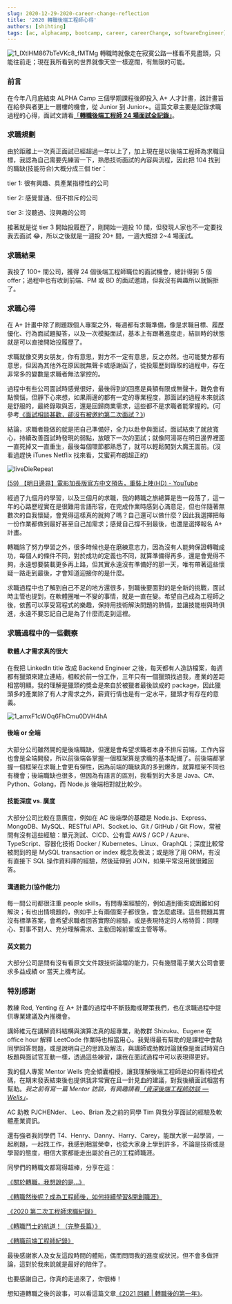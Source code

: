 ```yaml
---
slug: 2020-12-29-2020-career-change-reflection
title: '2020 轉職後端工程師心得'
authors: [shihting]
tags: [ac, alphacamp, bootcamp, career, careerChange, softwareEngineer]
---
```


![1_IXtlHM867bTeVKc8_fMTMg](https://i.imgur.com/Oi7ZhfG.jpg)
轉職時就像走在寂寞公路一樣看不見盡頭，只能往前走；現在我所看到的世界就像天空一樣遼闊，有無限的可能。

### 前言

在今年八月底結束 ALPHA Camp 三個學期課程後即投入 A+ 人才計畫，該計畫旨在給參與者更上一層樓的機會，從 Junior 到 Junior+。這篇文章主要是記錄求職過程的心得，面試文請看[「**轉職後端工程師 24 場面試全記錄」**](/blog/2020-12-29-24rounds-backend-engineer-interviews)。

### 求職規劃

由於距離上一次真正面試已經超過一年以上了，加上現在是以後端工程師為求職目標，我認為自己需要先練習一下，熟悉技術面試的內容與流程，因此把 104 找到的職缺(技能符合)大概分成三個 tier：

<!--truncate-->

tier 1: 很有興趣、具產業指標性的公司

tier 2: 感覺普通、但不排斥的公司

tier 3: 沒聽過、沒興趣的公司

接著就是從 tier 3 開始投履歷了，剛開始一週投 10 間，但發現人家也不一定要找我去面試 😂，所以之後就是一週投 20+ 間，一週大概排 2~4 場面試。

### 求職結果

我投了 100+ 間公司，獲得 24 個後端工程師職位的面試機會，總計得到 5 個 offer；過程中也有收到前端、PM 或 BD 的面試邀請，但我沒有興趣所以就婉拒了。

### 求職心得

在 A+ 計畫中除了刷題跟個人專案之外，每週都有求職準備，像是求職目標、履歷優化、行為面試題擬答，以及一次模擬面試，基本上有跟著進度走，結訓時的狀態就是可以直接開始投履歷了。

求職就像交男女朋友，你有意思，對方不一定有意思，反之亦然。也可能雙方都有意思，但因為其他外在原因就無聲卡或感謝函了，從投履歷到錄取的過程中，存在非常多的變數是求職者無法掌控的。

過程中有些公司面試時感覺很好，最後得到的回應是員額有限或無聲卡，難免會有點懊惱，但靜下心來想，如果兩邊的都有一定的專業程度，那面試的過程本來就該是舒服的，最終錄取與否，還是回歸商業需求，這些都不是求職者能掌握的。(可參考[《面試相談甚歡，卻沒有被邀約第二次面試？》](https://lynnihlin.com/2021/02/07/interview/?fbclid=IwAR10MSODXp64mOM6OufIyHFi3AaeeE2AxgT9S0Z4qSIlqrrmc7YRDL1rSWY))

結論，求職者能做的就是把自己準備好，全力以赴參與面試，面試結束了就放寬心，持續改善面試時發現的弱點，放眼下一次的面試；就像阿湯哥在明日邊界裡面一直死掉又一直重生，最後每個環節都熟悉了，就可以輕鬆闖到大魔王面前。(沒看過趕快 iTunes Netflix 找來看，艾蜜莉布朗超正的)

![liveDieRepeat](https://i.imgur.com/T81teBB.jpg)

[(59) 【明日邊界】電影加長版官方中文預告，重裝上陣(HD) - YouTube](https://www.youtube.com/watch?v=s4EH7HnK2hM)

經過了九個月的學習，以及三個月的求職，我的轉職之旅總算是告一段落了，這一年的心路歷程實在是很難用言語形容，在完成作業時感到心滿意足，但也伴隨著無數次的自我懷疑，會覺得這樣真的就夠了嗎？自己還可以做什麼？因此我選擇把每一份作業都做到最好甚至自己加需求；感覺自己撐不到最後，也還是選擇報名 A+ 計畫。

轉職除了努力學習之外，很多時候也是在磨練意志力，因為沒有人能夠保證轉職成功，每個人的條件不同，對於成功的定義也不同，就算準備得再多，還是會覺得不夠，永遠想要裝載更多再上路，但其實永遠沒有準備好的那一天，唯有帶著這些懷疑一路走到最後，才會知道迎接你的是什麼。

求職過程中也了解到自己不足的地方還很多，到職後要面對的是全新的挑戰，面試時主管也提到，在軟體圈唯一不變的事情，就是一直在變。希望自己成為工程師之後，依舊可以享受寫程式的樂趣，保持用技術解決問題的熱情，並讓技能樹與時俱進，永遠不要忘記自己是為了什麼而走到這裡。

### 求職過程中的一些觀察

#### 軟體人才需求真的很大

在我把 LinkedIn title 改成 Backend Engineer 之後，每天都有人造訪檔案，每週都有獵頭來建立連結，相較於前一份工作，三年只有一個獵頭找過我，產業的差距相當明顯。我的理解是獵頭的獎金是來自於被獵者最後談成的 package，因此獵頭多的產業除了有人才需求之外，薪資行情也是有一定水平，獵頭才有存在的意義。

![1_amxF1cWOq6FhCmu0DVH4hA](https://i.imgur.com/C2CSd2z.jpg)

#### 後端 or 全端

大部分公司雖然開的是後端職缺，但還是會希望求職者本身不排斥前端，工作內容也會是全端開發，所以前後端各掌握一個框架算是求職的基本配備了。前後端都掌握一個框架在求職上會更有彈性，因為前端的職缺真的多到爆炸，就算框架不同也有機會；後端職缺也很多，但因為有語言的區別，我看到的大多是 Java、C#、Python、Golang，而 Node.js 後端相對就比較少。

#### 技能深度 vs. 廣度

大部分公司比較在意廣度，例如在 AC 後端學的基礎是 Node.js、Express、MongoDB、MySQL、RESTful API、Socket.io、Git / GitHub / Git Flow，常被問有沒有這些經驗：單元測試、CICD、公有雲 AWS / GCP / Azure、TypeScript、容器化技術 Docker / Kubernetes、Linux、GraphQL；深度比較常被問到的是 MySQL transaction or index 概念及做法；或是除了用 ORM，有沒有直接下 SQL 操作資料庫的經驗，然後延伸到 JOIN，如果平常沒用就很難回答。

#### 溝通能力(協作能力)

每一間公司都很注重 people skills，有問專案經驗的，例如遇到衝突或困難如何解決；有也出情境題的，例如手上有兩個案子都很急，會怎麼處理。這些問題其實沒有標準答案，會希望求職者回答實際的經驗，或是表現特定的人格特質：同理心、對事不對人、充分理解需求、主動回報前輩或主管等等。

#### 英文能力

大部分公司是問有沒有看原文文件跟技術論壇的能力，只有幾間電子業大公司會要求多益成績 or 當天上機考試。

### 特別感謝

教練 Red, Yenting 在 A+ 計畫的過程中不斷鼓勵或鞭策我們，也在求職過程中提供專業建議及內推機會。

講師維元在講解資料結構與演算法真的超專業，助教群 Shizuku、Eugene 在 office hour 解釋 LeetCode 作業時也相當用心。我覺得最有幫助的是課程中會點同學回答問題，或是說明自己的思路及解法，與講師或助教討論就像是面試時寫白板題與面試官互動一樣，透過這些練習，讓我在面試過程中可以表現得更好。

我的個人專案 Mentor Wells 完全傾囊相授，讓我理解後端工程師是如何看待程式碼，在期末發表結束後也提供我非常實在且一針見血的建議，對我後續面試相當有幫助。_我之前有寫一篇 Mentor 訪談，有興趣請看_[_「資深後端工程師訪談  — Wells」_](https://medium.com/你是自由的/資深後端工程師訪談-wells-f158dec20083)_。_

AC 助教 PJCHENder、 Leo、Brian 及之前的同學 Tim 與我分享面試的經驗及軟體產業資訊。

還有強者我同學們 T4、Henry、Danny、Harry、Carey，能跟大家一起學習，一起刷題，一起找工作，我感到相當榮幸，也從大家身上學到許多，不論是技術或是學習的態度，相信大家都能走出屬於自己的工程師職涯。

同學們的轉職文都寫得超棒，分享在這：

[《關於轉職，我想說的是…》](https://medium.com/tds-note/關於轉職-我想說的是-e6c688632d14)

[《轉職然後呢？成為工程師後，如何持續學習&開創職涯》](https://henry811010.medium.com/轉職然後呢-成為工程師後-如何持續學習-開創職涯-7af3322593b9)

[《2020 第二次工程師求職紀錄》](http://eruditeness.news.blog/2020/11/22/2020第二次工程師求職紀錄/)

[《轉職鬥士的航道！（完整長篇）》](https://harry811016.medium.com/轉職鬥士的航道-長篇-79cbe9cc963c)

[《轉職前端工程師紀錄》](https://chiafangsung.medium.com/轉職前端工程師紀錄-2125efda9ee0)

最後感謝家人及女友這段時間的體貼，偶而問問我的進度或狀況，但不會多做評論，這對於我來說就是最好的陪伴了。

也要感謝自己，你真的走過來了，你很棒！

想知道轉職之後的故事，可以看這篇文章[《2021 回顧 | 轉職後的第一年》](https://medium.com/life-after-hello-world/2021-回顧-轉職後的第一年-899af09d3dcf)。
